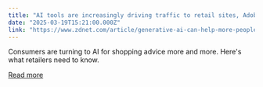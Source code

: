 ```yaml
---
title: "AI tools are increasingly driving traffic to retail sites, Adobe Analytics finds"
date: "2025-03-19T15:21:00.000Z"
link: "https://www.zdnet.com/article/generative-ai-can-help-more-people-visit-your-retail-site-adobe-analytics-finds/"
---
```


Consumers are turning to AI for shopping advice more and more. Here's what retailers need to know.

[Read more](https://www.zdnet.com/article/generative-ai-can-help-more-people-visit-your-retail-site-adobe-analytics-finds/)
